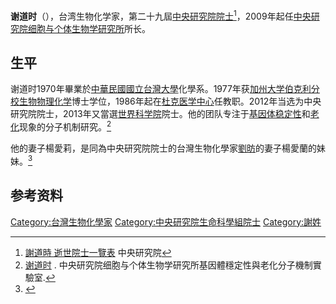 {{Infobox person
| 姓名     = 谢道时
| 图像     = 
| 图像说明 = 
| 出生日期 =  {{Birth date|1948|3|16}}
| 出生地   =  
| 死亡日期 = {{Death date and age|2016|8|4|1948|3|16}}
| 死亡地   = 美國
| 国籍       = {{ROC}}
| 籍贯       =
| 别名     = 
| 知名于   = 基因体稳定性和老化的研究
| 职业     = 生物化学家
| 母校 =  [[台湾大学|台湾大学]]<br/>[[加州大学伯克利分校|加州大学伯克利分校]]<ref>[http://www.ch.ntu.edu.tw/faculty_ch/hsieh-c.html 謝道時] {{Wayback|url=http://www.ch.ntu.edu.tw/faculty_ch/hsieh-c.html |date=20140808050347 }}. 台湾大学.</ref>
}}
'''谢道时'''（{{bd|1948年|3月16日|2016年|8月4日}}），台湾生物化学家，第二十九屆[[中央研究院院士|中央研究院院士]]<ref>[https://academicians.sinica.edu.tw/index.php?func=1-D 謝道時 逝世院士一覽表] {{Wayback|url=https://academicians.sinica.edu.tw/index.php?func=1-D |date=20161102125806 }} 中央研究院</ref>，2009年起任[[中央研究院细胞与个体生物学研究所|中央研究院细胞与个体生物学研究所]]所长。

== 生平 ==
谢道时1970年畢業於[[中華民國|中華民國]][[國立台灣大學|國立台灣大學]]化學系。1977年获[[加州大学伯克利分校|加州大学伯克利分校]][[生物物理化学|生物物理化学]]博士学位，1986年起在[[杜克医学中心|杜克医学中心]]任教职。2012年当选为中央研究院院士，2013年又當選[[世界科学院|世界科学院]]院士。他的团队专注于[[基因体稳定性|基因体稳定性]]和[[老化|老化]]现象的分子机制研究。<ref>[http://icob.sinica.edu.tw/lab.php?id=11 谢道时] {{Wayback|url=http://icob.sinica.edu.tw/lab.php?id=11 |date=20140810000639 }}. 中央研究院细胞与个体生物学研究所基因體穩定性與老化分子機制實驗室.</ref>

他的妻子楊愛莉，是同為中央研究院院士的台灣生物化學家[[劉昉_(中央研究院院士)|劉昉]]的妻子楊愛蘭的妹妹。<ref name="院士夫人：嫁給科學家就像守活寡">{{cite web|url=http://www.mingpaocanada.com/Van/htm/News/20140704/tccb1_r.htm|title=院士夫人：嫁給科學家就像守活寡|accessdate=2014年7月4日|work=|publisher=明報加西網|language=zh-hant|archive-date=2014年10月10日|archive-url=https://web.archive.org/web/20141010182708/http://www.mingpaocanada.com/Van/htm/News/20140704/tccb1_r.htm|dead-url=no}}</ref>

==参考资料==
{{reflist}}

{{中央研究院第二十九届院士}}
{{DEFAULTSORT:Hsieh谢}}
[[Category:台灣生物化學家|Category:台灣生物化學家]]
[[Category:中央研究院生命科學組院士|Category:中央研究院生命科學組院士]]
[[Category:謝姓|Category:謝姓]]